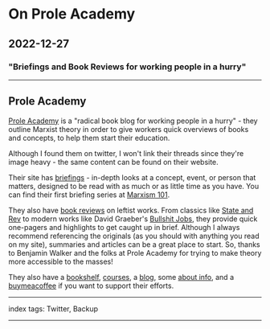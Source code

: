 # On Prole Academy

## 2022-12-27

### "Briefings and Book Reviews for working people in a hurry"

---

## Prole Academy

[Prole Academy](https://www.proleacademy.com/) is a "radical book blog for working people in a hurry" - they outline Marxist theory in order to give workers quick overviews of books and concepts, to help them start their education.

Although I found them on twitter, I won't link their threads since they're image heavy - the same content can be found on their website.

Their site has [briefings](https://www.proleacademy.com/reviews/series/briefings/)  - in-depth looks at a concept, event, or person that matters, designed to be read with as much or as little time as you have. You can find their first briefing series at [Marxism 101](https://www.proleacademy.com/reviews/series/marxism-101/).

They also have [book reviews](https://www.proleacademy.com/latest-posts/review/) on leftist works. From classics like [State and Rev](https://www.proleacademy.com/review/the-state-and-revolution-vladimir-lenin/) to modern works like David Graeber's [Bullshit Jobs](https://www.proleacademy.com/review/bullshit-jobs-david-graeber/), they provide quick one-pagers and highlights to get caught up in brief. Although I always recommend referencing the originals (as you should with anything you read on my site), summaries and articles can be a great place to start. So, thanks to Benjamin Walker and the folks at Prole Academy for trying to make theory more accessible to the masses!

They also have a [bookshelf](https://www.proleacademy.com/bookshelf/), [courses](https://www.proleacademy.com/course-listing/), a [blog](https://www.proleacademy.com/blog/), some [about info](https://www.proleacademy.com/about-us/), and a [buymeacoffee](https://www.buymeacoffee.com/ProleAcademy) if you want to support their efforts.

---

index tags: Twitter, Backup

---